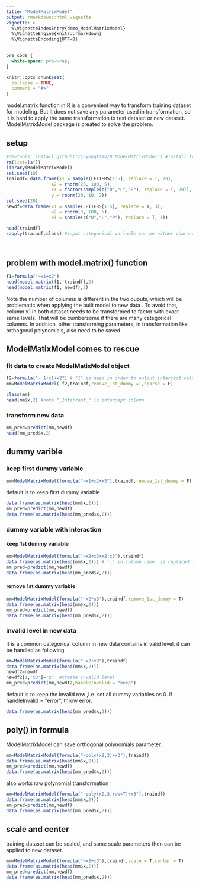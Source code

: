 ```yaml
---
title: "ModelMatrixModel"
output: rmarkdown::html_vignette
vignette: >
  %\VignetteIndexEntry{demo_ModelMatrixModel}
  %\VignetteEngine{knitr::rmarkdown}
  %\VignetteEncoding{UTF-8}
---
```


```css
pre code {
  white-space: pre-wrap;
}
```

```r
knitr::opts_chunk$set(
  collapse = TRUE,
  comment = "#>"
)
```
model.matrix function in R is a convenient way to transform training dataset for modeling. But it does not save any parameter used in transformation, so it is hard to apply the same transformation to test dataset or new dataset. ModelMatrixModel package is created to solve the problem.

## setup
```r
#devtools::install_github("xinyongtian/R_ModelMatrixModel") #install from github
rm(list=ls())
library(ModelMatrixModel)
set.seed(10)
traindf= data.frame(x1 = sample(LETTERS[1:5], replace = T, 20),
                 x2 = rnorm(20, 100, 5),
                 x3 = factor(sample(c("U","L","P"), replace = T, 20)),
                 y = rnorm(20, 10, 2))
set.seed(20)
newdf=data.frame(x1 = sample(LETTERS[1:5], replace = T, 3),
                 x2 = rnorm(3, 100, 5),
                 x3 = sample(c("U","L","P"), replace = T, 3)) 

head(traindf)
sapply(traindf,class) #input categorical variable can be either character or factor




```
## problem with model.matrix() function
```r
f1=formula("~x1+x2")
head(model.matrix(f1, traindf),2)
head(model.matrix(f1, newdf),2)
```
Note the number of columns is different in the two ouputs, which will be problematic when  applying the built model to new data . To avoid that,  column x1  in both dataset needs to be transformed  to factor with exact same levels. That will be cumbersome if there are many categorical columns. In addition, other transforming parameters, in transformation like  orthogonal polynomials, also need to be saved.

## ModelMatixModel comes to rescue
### fit data to create ModelMatixModel object
```r
f2=formula("~ 1+x1+x2") # "1" is need in order to output intercept column
mm=ModelMatrixModel( f2,traindf,remove_1st_dummy =T,sparse = F)
```

```r
class(mm)
head(mm$x,2) #note "_Intercept_" is intercept column
```
### transform new data
```r
mm_pred=predict(mm,newdf)
head(mm_pred$x,2)
```

## dummy varible
### keep   first dummy variable
```r
mm=ModelMatrixModel(formula("~x1+x2+x3"),traindf,remove_1st_dummy = F) 
```
default is to keep first dummy variable
```r
data.frame(as.matrix(head(mm$x,2)))
mm_pred=predict(mm,newdf)
data.frame(as.matrix(head(mm_pred$x,2)))
```
### dummy variable with interaction
#### keep 1st dummy variable
```r
mm=ModelMatrixModel(formula("~x2+x3+x2:x3"),traindf) 
data.frame(as.matrix(head(mm$x,2))) # ':' in column name  is replaced with '_X_'
mm_pred=predict(mm,newdf)
data.frame(as.matrix(head(mm_pred$x,2)))
```
#### remove 1st dummy variable
```r
mm=ModelMatrixModel(formula("~x2*x3"),traindf,remove_1st_dummy = T) 
data.frame(as.matrix(head(mm$x,2)))
mm_pred=predict(mm,newdf)
data.frame(as.matrix(head(mm_pred$x,2)))
```
### invalid level in new data
It is a common categorical column in  new data contains in valid level, it can be handled as following
```r
mm=ModelMatrixModel(formula("~x2+x3"),traindf) 
data.frame(as.matrix(head(mm$x,2)))
newdf2=newdf
newdf2[1,'x3']='z'  #create invalid level
mm_pred=predict(mm,newdf2,handleInvalid = "keep") 
```
default is to keep the invalid row ,i.e. set all dummy variables as 0. if handleInvalid = "error", throw error.
```r
data.frame(as.matrix(head(mm_pred$x,2))) 
```

## poly() in formula
ModelMatrixModel can save orthogonal polynomials parameter.
```r
mm=ModelMatrixModel(formula("~poly(x2,3)+x3"),traindf) 
data.frame(as.matrix(head(mm$x,2)))
mm_pred=predict(mm,newdf)
data.frame(as.matrix(head(mm_pred$x,2)))
```
also works raw polynomial transformation
```r
mm=ModelMatrixModel(formula("~poly(x2,3,raw=T)+x3"),traindf) 
data.frame(as.matrix(head(mm$x,2)))
mm_pred=predict(mm,newdf)
data.frame(as.matrix(head(mm_pred$x,2)))
```

## scale and center
training dataset can be scaled, and same scale parameters then can be applied to new dataset.
```r
mm=ModelMatrixModel(formula("~x2+x3"),traindf,scale = T,center = T) 
data.frame(as.matrix(head(mm$x,2)))
mm_pred=predict(mm,newdf)
data.frame(as.matrix(head(mm_pred$x,2)))
```


